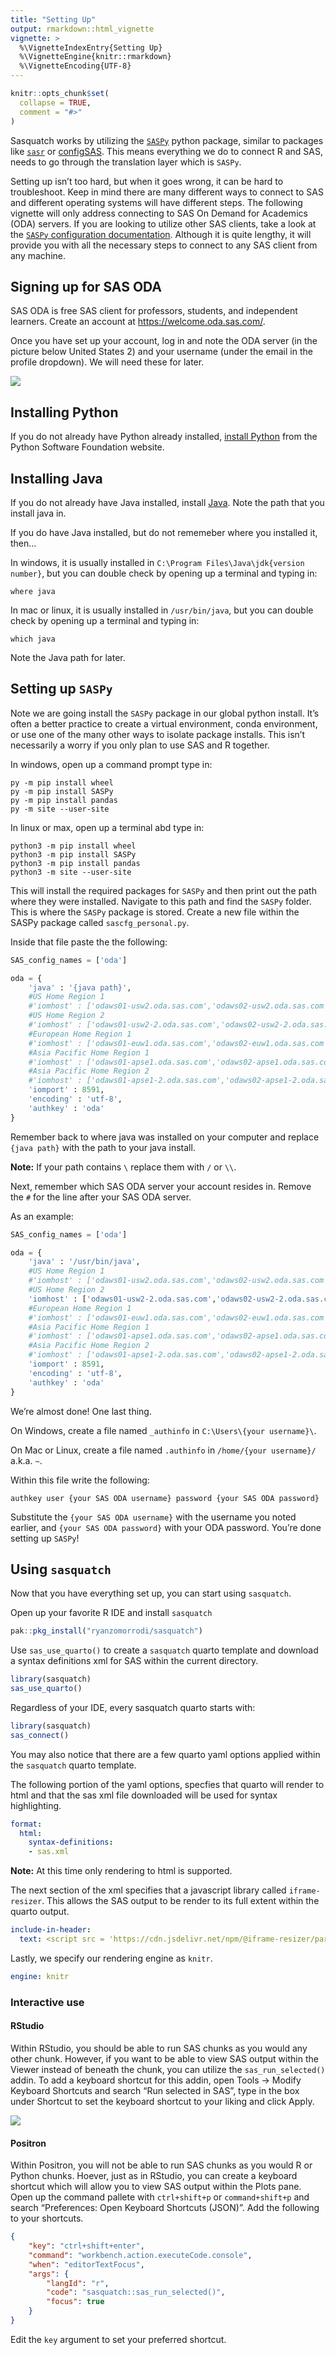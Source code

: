 ```yaml
---
title: "Setting Up"
output: rmarkdown::html_vignette
vignette: >
  %\VignetteIndexEntry{Setting Up}
  %\VignetteEngine{knitr::rmarkdown}
  %\VignetteEncoding{UTF-8}
---
```


```r
knitr::opts_chunk$set(
  collapse = TRUE,
  comment = "#>"
)
```

Sasquatch works by utilizing the [`SASPy`](https://sassoftware.github.io/SASPy/) python package, similar to packages like [`sasr`](https://github.com/insightsengineering/sasr) or [configSAS](https://github.com/baselr/configSAS). This means everything we do to connect R and SAS, needs to go through the translation layer which is `SASPy`.

Setting up isn't too hard, but when it goes wrong, it can be hard to troubleshoot. Keep in mind there are many different ways to connect to SAS and different operating systems will have different steps. The following vignette will only address connecting to SAS On Demand for Academics (ODA) servers. If you are looking to utilize other SAS clients, take a look at the [`SASPy` configuration documentation](https://sassoftware.github.io/SASPy/configuration.html#). Although it is quite lengthy, it will provide you with all the necessary steps to connect to any SAS client from any machine.

## Signing up for SAS ODA

SAS ODA is free SAS client for professors, students, and independent learners. Create an account at <https://welcome.oda.sas.com/>.

Once you have set up your account, log in and note the ODA server (in the picture below United States 2) and your username (under the email in the profile dropdown). We will need these for later.

![](images/sas_oda.png)

## Installing Python

If you do not already have Python already installed, [install Python](https://www.python.org/downloads/) from the Python Software Foundation website.

## Installing Java

If you do not already have Java installed, install [Java](https://www.java.com/en/download/). Note the path that you install java in.

If you do have Java installed, but do not rememeber where you installed it, then...

In windows, it is usually installed in `C:\Program Files\Java\jdk{version number}`, but you can double check by opening up a terminal and typing in:

```         
where java
```

In mac or linux, it is usually installed in `/usr/bin/java`, but you can double check by opening up a terminal and typing in:

```         
which java
```

Note the Java path for later.

## Setting up `SASPy`

Note we are going install the `SASPy` package in our global python install. It's often a better practice to create a virtual environment, conda environment, or use one of the many other ways to isolate package installs. This isn't necessarily a worry if you only plan to use SAS and R together.

In windows, open up a command prompt type in:

```         
py -m pip install wheel
py -m pip install SASPy
py -m pip install pandas
py -m site --user-site
```

In linux or max, open up a terminal abd type in:

```         
python3 -m pip install wheel
python3 -m pip install SASPy
python3 -m pip install pandas
python3 -m site --user-site
```

This will install the required packages for `SASPy` and then print out the path where they were installed. Navigate to this path and find the `SASPy` folder. This is where the `SASPy` package is stored. Create a new file within the SASPy package called `sascfg_personal.py`.

Inside that file paste the the following:

``` py
SAS_config_names = ['oda']

oda = {
    'java' : '{java path}',
    #US Home Region 1
    #'iomhost' : ['odaws01-usw2.oda.sas.com','odaws02-usw2.oda.sas.com','odaws03-usw2.oda.sas.com','odaws04-usw2.oda.sas.com'],
    #US Home Region 2
    #'iomhost' : ['odaws01-usw2-2.oda.sas.com','odaws02-usw2-2.oda.sas.com'],
    #European Home Region 1
    #'iomhost' : ['odaws01-euw1.oda.sas.com','odaws02-euw1.oda.sas.com'],
    #Asia Pacific Home Region 1
    #'iomhost' : ['odaws01-apse1.oda.sas.com','odaws02-apse1.oda.sas.com'],
    #Asia Pacific Home Region 2
    #'iomhost' : ['odaws01-apse1-2.oda.sas.com','odaws02-apse1-2.oda.sas.com'],
    'iomport' : 8591,
    'encoding' : 'utf-8',
    'authkey' : 'oda'
}
```

Remember back to where java was installed on your computer and replace `{java path}` with the path to your java install.

**Note:** If your path contains `\` replace them with `/` or `\\`.

Next, remember which SAS ODA server your account resides in. Remove the `#` for the line after your SAS ODA server.

As an example:

``` py
SAS_config_names = ['oda']

oda = {
    'java' : '/usr/bin/java',
    #US Home Region 1
    #'iomhost' : ['odaws01-usw2.oda.sas.com','odaws02-usw2.oda.sas.com','odaws03-usw2.oda.sas.com','odaws04-usw2.oda.sas.com'],
    #US Home Region 2
    'iomhost' : ['odaws01-usw2-2.oda.sas.com','odaws02-usw2-2.oda.sas.com'],
    #European Home Region 1
    #'iomhost' : ['odaws01-euw1.oda.sas.com','odaws02-euw1.oda.sas.com'],
    #Asia Pacific Home Region 1
    #'iomhost' : ['odaws01-apse1.oda.sas.com','odaws02-apse1.oda.sas.com'],
    #Asia Pacific Home Region 2
    #'iomhost' : ['odaws01-apse1-2.oda.sas.com','odaws02-apse1-2.oda.sas.com'],
    'iomport' : 8591,
    'encoding' : 'utf-8',
    'authkey' : 'oda'
}
```

We're almost done! One last thing.

On Windows, create a file named `_authinfo` in `C:\Users\{your username}\`.

On Mac or Linux, create a file named `.authinfo` in `/home/{your username}/` a.k.a. `~`.

Within this file write the following:

```         
authkey user {your SAS ODA username} password {your SAS ODA password}
```

Substitute the `{your SAS ODA username}` with the username you noted earlier, and `{your SAS ODA password}` with your ODA password. You're done setting up `SASPy`!

## Using `sasquatch`

Now that you have everything set up, you can start using `sasquatch`.

Open up your favorite R IDE and install `sasquatch`

```r
pak::pkg_install("ryanzomorrodi/sasquatch")
```

Use `sas_use_quarto()` to create a `sasquatch` quarto template and download a syntax definitions xml for SAS within the current directory.

```r
library(sasquatch)
sas_use_quarto()
```

Regardless of your IDE, every sasquatch quarto starts with:

```r
library(sasquatch)
sas_connect()
```

You may also notice that there are a few quarto yaml options applied within the `sasquatch` quarto template.

The following portion of the yaml options, specfies that quarto will render to html and that the sas xml file downloaded will be used for syntax highlighting.

``` yml
format:
  html:
    syntax-definitions: 
    - sas.xml
```

**Note:** At this time only rendering to html is supported.

The next section of the xml specifies that a javascript library called `iframe-resizer`. This allows the SAS output to be render to its full extent within the quarto output.

``` yml
include-in-header:
  text: <script src = 'https://cdn.jsdelivr.net/npm/@iframe-resizer/parent@5.3.2'></script>
```

Lastly, we specify our rendering engine as `knitr`.

``` yml
engine: knitr
```

### Interactive use

#### RStudio

Within RStudio, you should be able to run SAS chunks as you would any other chunk. However, if you want to be able to view SAS output within the Viewer instead of beneath the chunk, you can utilize the `sas_run_selected()` addin. To add a keyboard shortcut for this addin, open Tools -\> Modify Keyboard Shortcuts and search "Run selected in SAS", type in the box under Shortcut to set the keyboard shortcut to your liking and click Apply.

![](images/rstudio_shrtcts.png)

#### Positron

Within Positron, you will not be able to run SAS chunks as you would R or Python chunks. Hoever, just as in RStudio, you can create a keyboard shortcut which will allow you to view SAS output within the Plots pane. Open up the command pallete with `ctrl+shift+p` or `command+shift+p` and search "Preferences: Open Keyboard Shortcuts (JSON)". Add the following to your shortcuts.

``` json
{
    "key": "ctrl+shift+enter",
    "command": "workbench.action.executeCode.console",
    "when": "editorTextFocus",
    "args": {
        "langId": "r",
        "code": "sasquatch::sas_run_selected()",
        "focus": true
    }
}
```

Edit the `key` argument to set your preferred shortcut.